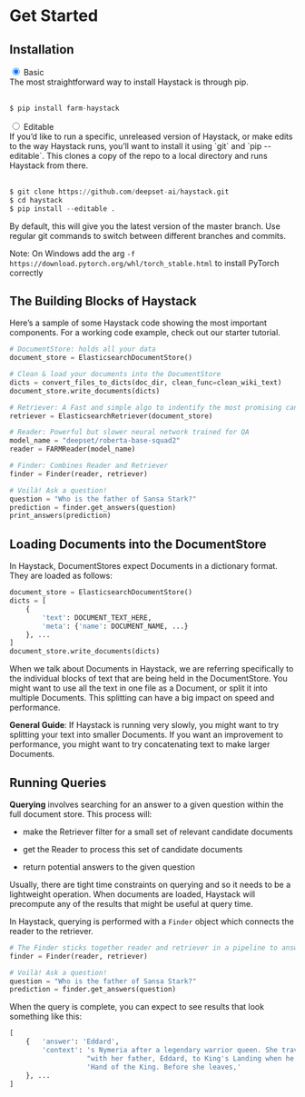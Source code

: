 <!---
title: "Get Started"
metaTitle: "Get Started"
metaDescription: ""
slug: "/docs/get_started"
date: "2020-09-03"
id: "get_startedmd"
--->

# Get Started

## Installation

<div class="tabs tabsgetstarted">

<div class="tab">
<input type="radio" id="tab-1" name="tab-group-1" checked />
<label class="labelouter" for="tab-1">Basic</label>
<div class="tabcontent">
The most straightforward way to install Haystack is through pip.<br/><br/>

```python
$ pip install farm-haystack
```

</div> 
</div>

<div class="tab">
<input type="radio" id="tab-2" name="tab-group-1" />
<label class="labelouter" for="tab-2">Editable</label>
<div class="tabcontent">
If you’d like to run a specific, unreleased version of Haystack, or make edits to the way Haystack runs,
you’ll want to install it using `git` and `pip --editable`.
This clones a copy of the repo to a local directory and runs Haystack from there. <br/><br/>

```python
$ git clone https://github.com/deepset-ai/haystack.git
$ cd haystack
$ pip install --editable .
```

By default, this will give you the latest version of the master branch. Use regular git commands to switch between different branches and commits.

</div> 
</div>

</div>

Note: On Windows add the arg `-f https://download.pytorch.org/whl/torch_stable.html` to install PyTorch correctly

<!-- _comment: !! Have a tab for docker!! -->
<!-- -comment: !! Have a hello world example!! -->

## The Building Blocks of Haystack

Here’s a sample of some Haystack code showing the most important components.
For a working code example, check out our starter tutorial.

<!-- _comment: !!link!! -->

```python
# DocumentStore: holds all your data
document_store = ElasticsearchDocumentStore()

# Clean & load your documents into the DocumentStore
dicts = convert_files_to_dicts(doc_dir, clean_func=clean_wiki_text)
document_store.write_documents(dicts)

# Retriever: A Fast and simple algo to indentify the most promising candidate documents
retriever = ElasticsearchRetriever(document_store)

# Reader: Powerful but slower neural network trained for QA
model_name = "deepset/roberta-base-squad2"
reader = FARMReader(model_name)

# Finder: Combines Reader and Retriever
finder = Finder(reader, retriever)

# Voilà! Ask a question!
question = "Who is the father of Sansa Stark?"
prediction = finder.get_answers(question)
print_answers(prediction)
```

## Loading Documents into the DocumentStore

In Haystack, DocumentStores expect Documents in a dictionary format. They are loaded as follows:

```python
document_store = ElasticsearchDocumentStore()
dicts = [
    {
        'text': DOCUMENT_TEXT_HERE,
        'meta': {'name': DOCUMENT_NAME, ...}
    }, ...
]
document_store.write_documents(dicts)
```

When we talk about Documents in Haystack, we are referring specifically to the individual blocks of text that are being held in the DocumentStore.
You might want to use all the text in one file as a Document, or split it into multiple Documents.
This splitting can have a big impact on speed and performance.

**General Guide**: If Haystack is running very slowly, you might want to try splitting your text into smaller Documents.
If you want an improvement to performance, you might want to try concatenating text to make larger Documents.

## Running Queries

**Querying** involves searching for an answer to a given question within the full document store.
This process will:

- make the Retriever filter for a small set of relevant candidate documents

- get the Reader to process this set of candidate documents

- return potential answers to the given question

Usually, there are tight time constraints on querying and so it needs to be a lightweight operation.
When documents are loaded, Haystack will precompute any of the results that might be useful at query time.

In Haystack, querying is performed with a `Finder` object which connects the reader to the retriever.

```python
# The Finder sticks together reader and retriever in a pipeline to answer our questions.
finder = Finder(reader, retriever)

# Voilà! Ask a question!
question = "Who is the father of Sansa Stark?"
prediction = finder.get_answers(question)
```

When the query is complete, you can expect to see results that look something like this:

```python
[
    {   'answer': 'Eddard',
        'context': 's Nymeria after a legendary warrior queen. She travels '
                   "with her father, Eddard, to King's Landing when he is made "
                   'Hand of the King. Before she leaves,'
    }, ...
]
```
